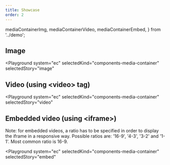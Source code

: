 ```yaml
---
title: Showcase
order: 2
---
```


  mediaContainerImg,
  mediaContainerVideo,
  mediaContainerEmbed,
} from '../demo';

## Image

<Playground
  system="ec"
  selectedKind="components-media-container"
  selectedStory="image"
>
  <Html markup={mediaContainerImg} />
</Playground>

## Video (using &lt;video&gt; tag)

<Playground
  system="ec"
  selectedKind="components-media-container"
  selectedStory="video"
>
  <Html markup={mediaContainerVideo} />
</Playground>

## Embedded video (using &lt;iframe&gt;)

Note: for embedded videos, a ratio has to be specified in order to display the iframe in a responsive way.
Possible ratios are: '16-9', '4-3', '3-2' and '1-1'. Most common ratio is 16-9.

<Playground
  system="ec"
  selectedKind="components-media-container"
  selectedStory="embed"
>
  <Html markup={mediaContainerEmbed} />
</Playground>
